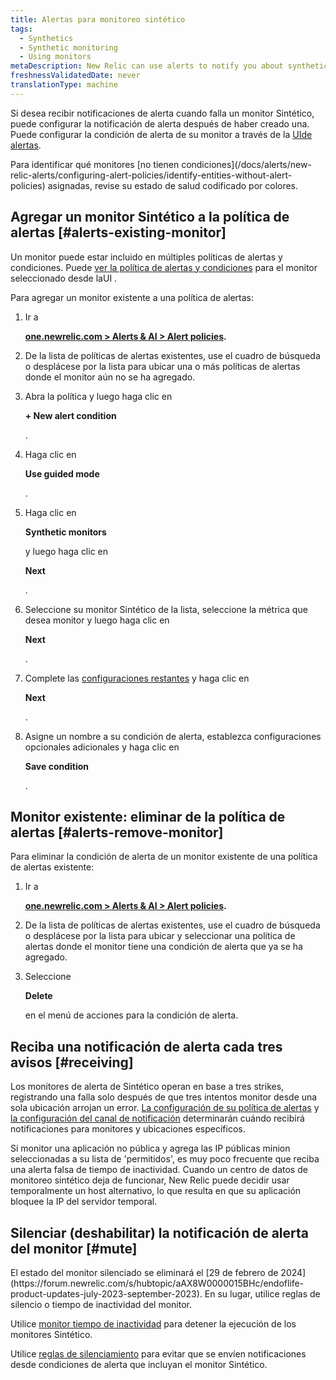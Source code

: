```yaml
---
title: Alertas para monitoreo sintético
tags:
  - Synthetics
  - Synthetic monitoring
  - Using monitors
metaDescription: New Relic can use alerts to notify you about synthetic monitors's failures.
freshnessValidatedDate: never
translationType: machine
---
```


Si desea recibir notificaciones de alerta cuando falla un monitor Sintético, puede configurar la notificación de alerta después de haber creado una. Puede configurar la condición de alerta de su monitor a través de la [UIde alertas](/docs/alerts-applied-intelligence/new-relic-alerts/alert-policies/create-edit-or-find-alert-policy/).

<Callout variant="tip">
  Para identificar qué monitores [no tienen condiciones](/docs/alerts/new-relic-alerts/configuring-alert-policies/identify-entities-without-alert-policies) asignadas, revise su estado de salud codificado por colores.
</Callout>

## Agregar un monitor Sintético a la política de alertas [#alerts-existing-monitor]

Un monitor puede estar incluido en múltiples políticas de alertas y condiciones. Puede [ver la política de alertas y condiciones](/docs/synthetics/new-relic-synthetics/using-monitors/view-monitors-alert-policies-conditions) para el monitor seleccionado desde laUI <InlinePopover type="alerts"/>.

Para agregar un monitor existente a una política de alertas:

1. Ir a

   <DoNotTranslate>**[one.newrelic.com > Alerts & AI > Alert policies](https://one.newrelic.com/alerts-ai/condition-builder/policy-list).**</DoNotTranslate>

2. De la lista de políticas de alertas existentes, use el cuadro de búsqueda o desplácese por la lista para ubicar una o más políticas de alertas donde el monitor aún no se ha agregado.

3. Abra la política y luego haga clic en

   <DoNotTranslate>**+ New alert condition**</DoNotTranslate>

   .

4. Haga clic en

   <DoNotTranslate>**Use guided mode**</DoNotTranslate>

   .

5. Haga clic en

   <DoNotTranslate>**Synthetic monitors**</DoNotTranslate>

   y luego haga clic en

   <DoNotTranslate>**Next**</DoNotTranslate>

   .

6. Seleccione su monitor Sintético de la lista, seleccione la métrica que desea monitor y luego haga clic en

   <DoNotTranslate>**Next**</DoNotTranslate>

   .

7. Complete las [configuraciones restantes](/docs/alerts-applied-intelligence/new-relic-alerts/alert-conditions/create-nrql-alert-conditions/#query-order) y haga clic en

   <DoNotTranslate>**Next**</DoNotTranslate>

   .

8. Asigne un nombre a su condición de alerta, establezca configuraciones opcionales adicionales y haga clic en

   <DoNotTranslate>**Save condition**</DoNotTranslate>

   .

## Monitor existente: eliminar de la política de alertas [#alerts-remove-monitor]

Para eliminar la condición de alerta de un monitor existente de una política de alertas existente:

1. Ir a

   <DoNotTranslate>**[one.newrelic.com > Alerts & AI > Alert policies](https://one.newrelic.com/alerts-ai/condition-builder/policy-list).**</DoNotTranslate>

2. De la lista de políticas de alertas existentes, use el cuadro de búsqueda o desplácese por la lista para ubicar y seleccionar una política de alertas donde el monitor tiene una condición de alerta que ya se ha agregado.

3. Seleccione

   <DoNotTranslate>**Delete**</DoNotTranslate>

   en el menú de acciones para la condición de alerta.

## Reciba una notificación de alerta cada tres avisos [#receiving]

Los monitores de alerta de Sintético operan en base a tres strikes, registrando una falla solo después de que tres intentos monitor desde una sola ubicación arrojan un error. [La configuración de su política de alertas](/docs/alerts/new-relic-alerts-beta/configuring-alert-policies/alert-policy-workflow) y [la configuración del canal de notificación](/docs/alerts/new-relic-alerts-beta/managing-notification-channels/notification-channels-controlling-where-send-alerts) determinarán cuándo recibirá notificaciones para monitores y ubicaciones específicos.

Si monitor una aplicación no pública y agrega las IP públicas minion seleccionadas a su lista de 'permitidos', es muy poco frecuente que reciba una alerta falsa de tiempo de inactividad. Cuando un centro de datos de monitoreo sintético deja de funcionar, New Relic puede decidir usar temporalmente un host alternativo, lo que resulta en que su aplicación bloquee la IP del servidor temporal.

## Silenciar (deshabilitar) la notificación de alerta del monitor [#mute]

<Callout variant="important">
  El estado del monitor silenciado se eliminará el [29 de febrero de 2024](https://forum.newrelic.com/s/hubtopic/aAX8W0000015BHc/endoflife-product-updates-july-2023-september-2023). En su lugar, utilice reglas de silencio o tiempo de inactividad del monitor.
</Callout>

Utilice [monitor tiempo de inactividad](/docs/synthetics/synthetic-monitoring/using-monitors/monitor-downtimes-disable-monitoring-during-scheduled-maintenance-times/) para detener la ejecución de los monitores Sintético.

Utilice [reglas de silenciamiento](/docs/alerts-applied-intelligence/new-relic-alerts/alert-notifications/muting-rules-suppress-notifications/) para evitar que se envíen notificaciones desde condiciones de alerta que incluyan el monitor Sintético.
